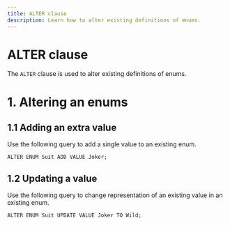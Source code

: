 ```yaml
---
title: ALTER clause
description: Learn how to alter existing definitions of enums.
---
```



# ALTER clause

The `ALTER` clause is used to alter existing definitions of enums.

# 1. Altering an enums

## 1.1 Adding an extra value

Use the following query to add a single value to an existing enum.

```cypher
ALTER ENUM Suit ADD VALUE Joker;
```

## 1.2 Updating a value

Use the following query to change representation of an existing value in an existing enum.

```cypher
ALTER ENUM Suit UPDATE VALUE Joker TO Wild;
```